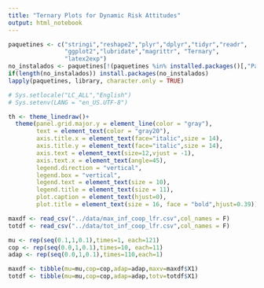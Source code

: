 ```yaml
---
title: "Ternary Plots for Dynamic Risk Attitudes"
output: html_notebook
---
```


```r
paquetines <- c("stringi","reshape2","plyr","dplyr","tidyr","readr",
                "ggplot2","lubridate","magrittr", "Ternary",
                "latex2exp")
no_instalados <- paquetines[!(paquetines %in% installed.packages()[,"Package"])]
if(length(no_instalados)) install.packages(no_instalados)
lapply(paquetines, library, character.only = TRUE)
```

```r
# Sys.setlocale("LC_ALL","English")
# Sys.setenv(LANG = "en_US.UTF-8")

th <- theme_linedraw()+
  theme(panel.grid.major.y = element_line(color = "gray"),
        text = element_text(color = "gray20"),
        axis.title.x = element_text(face="italic",size = 14),
        axis.title.y = element_text(face="italic",size = 14),
        axis.text = element_text(size=12,vjust = -1),
        axis.text.x = element_text(angle=45),
        legend.direction = "vertical",
        legend.box = "vertical",
        legend.text = element_text(size = 10),
        legend.title = element_text(size = 11),
        plot.caption = element_text(hjust=0),
        plot.title = element_text(size = 16, face = "bold",hjust=0.39))
```

```r
maxdf <- read_csv("../data/max_inf_coop_lfr.csv",col_names = F)
totdf <- read_csv("../data/tot_inf_coop_lfr.csv",col_names = F)

mu <- rep(seq(0.1,1,0.1),times=1, each=121)
cop <- rep(seq(0.0,1,0.1),times=10, each=11)
adap <- rep(seq(0.0,1,0.1),times=110,each=1)

maxdf <- tibble(mu=mu,cop=cop,adap=adap,maxv=maxdf$X1)
totdf <- tibble(mu=mu,cop=cop,adap=adap,totv=totdf$X1)
```


















